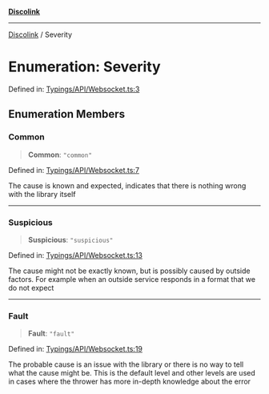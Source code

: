 [**Discolink**](../README.md)

***

[Discolink](../globals.md) / Severity

# Enumeration: Severity

Defined in: [Typings/API/Websocket.ts:3](https://github.com/Archayu/discolink/blob/ddfd70ea55cc6996bf3567765f64fb3824cd3f79/src/Typings/API/Websocket.ts#L3)

## Enumeration Members

### Common

> **Common**: `"common"`

Defined in: [Typings/API/Websocket.ts:7](https://github.com/Archayu/discolink/blob/ddfd70ea55cc6996bf3567765f64fb3824cd3f79/src/Typings/API/Websocket.ts#L7)

The cause is known and expected, indicates that there is nothing wrong with the library itself

***

### Suspicious

> **Suspicious**: `"suspicious"`

Defined in: [Typings/API/Websocket.ts:13](https://github.com/Archayu/discolink/blob/ddfd70ea55cc6996bf3567765f64fb3824cd3f79/src/Typings/API/Websocket.ts#L13)

The cause might not be exactly known, but is possibly caused by outside factors.
For example when an outside service responds in a format that we do not expect

***

### Fault

> **Fault**: `"fault"`

Defined in: [Typings/API/Websocket.ts:19](https://github.com/Archayu/discolink/blob/ddfd70ea55cc6996bf3567765f64fb3824cd3f79/src/Typings/API/Websocket.ts#L19)

The probable cause is an issue with the library or there is no way to tell what the cause might be.
This is the default level and other levels are used in cases where the thrower has more in-depth knowledge about the error

